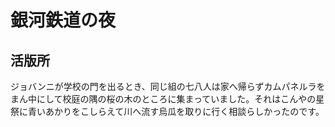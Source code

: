 # 銀河鉄道の夜

## 活版所

ジョバンニが学校の門を出るとき、同じ組の七八人は家へ帰らずカムパネルラをまん中にして校庭の隅の桜の木のところに集まっていました。それはこんやの星祭に青いあかりをこしらえて川へ流す烏瓜を取りに行く相談らしかったのです。